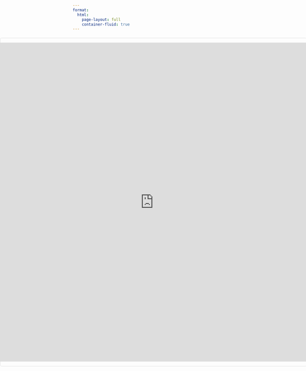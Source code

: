 ```yaml
---
format: 
  html:
    page-layout: full 
    container-fluid: true
---
```


<div class="shiny-container">
  <iframe src="https://meta-oxytocin.shinyapps.io/shiny-meta/" 
          style="width:100%; height:1000px; border:none;"></iframe>
</div>
<style>
.shiny-container {
  margin-top: 20px;
  margin-left: calc(-50vw + 50%);
  margin-right: calc(-50vw + 50%);
  width: 100vw;
  max-width: 100vw;
  border: 1px solid #ddd;
  border-radius: 5px;
  overflow: hidden;
}
</style>
